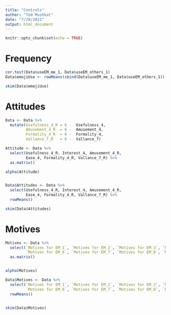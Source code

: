 ```yaml
---
title: "Controls"
author: "Tom Mushkat"
date: "7/29/2021"
output: html_document
---
```


```r
knitr::opts_chunk$set(echo = TRUE)
```

# Frequency
```r
cor.test(Data$useEM_me_1, Data$useEM_others_1)
Data$emojiUse <- rowMeans(cbind(Data$useEM_me_1, Data$useEM_others_1))

skim(Data$emojiUse)
```

# Attitudes
```r
Data <- Data %>% 
  mutate(Usefulness_4_R = 6 -  Usefulness_4,
         Amusement_4_R  = 6 -  Amusement_4,
         Formality_4_R  = 6 -  Formality_4,
         Vallance_7_R   = 6 -  Vallance_7)

Attitude <- Data %>% 
  select(Usefulness_4_R, Interest_4, Amusement_4_R,
         Ease_4, Formality_4_R, Vallance_7_R) %>% 
  as.matrix()

alpha(Attitude)


Data$Attitudes <- Data %>% 
  select(Usefulness_4_R, Interest_4, Amusement_4_R,
         Ease_4, Formality_4_R, Vallance_7_R) %>%
  rowMeans()

skim(Data$Attitudes)
```


# Motives
```r

Motives <- Data %>% 
  select(`Motives for EM_1`, `Motives for EM_2`, `Motives for EM_3`, `Motives for EM_4`, `Motives for EM_5`,
         `Motives for EM_6`, `Motives for EM_7`, `Motives for EM_8`, `Motives for EM_9`, `Motives for EM_10`) %>% 
  as.matrix()


alpha(Motives)

Data$Motives <- Data %>% 
  select(`Motives for EM_1`, `Motives for EM_2`, `Motives for EM_3`, `Motives for EM_4`, `Motives for EM_5`,
         `Motives for EM_6`, `Motives for EM_7`, `Motives for EM_8`, `Motives for EM_9`, `Motives for EM_10`) %>%
  rowMeans()
  

skim(Data$Motives)
```

